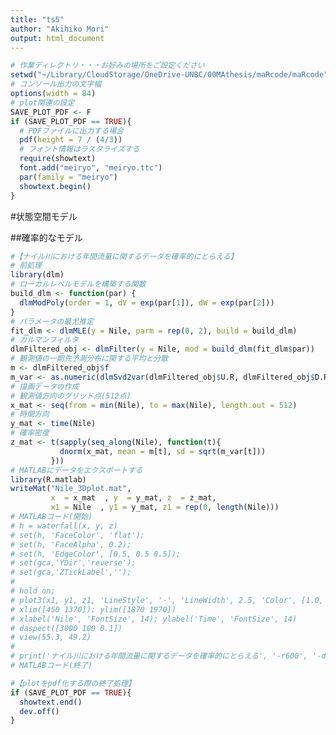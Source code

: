```yaml
---
title: "ts5"
author: "Akihiko Mori"
output: html_document
---
```


```r
# 作業ディレクトリ・・・お好みの場所をご設定ください
setwd("~/Library/CloudStorage/OneDrive-UNBC/00MAthesis/maRcode/maRcode")
# コンソール出力の文字幅
options(width = 84)
# plot関連の設定
SAVE_PLOT_PDF <- F
if (SAVE_PLOT_PDF == TRUE){
  # PDFファイルに出力する場合
  pdf(height = 7 / (4/3))
  # フォント情報はラスタライズする
  require(showtext)
  font.add("meiryo", "meiryo.ttc")
  par(family = "meiryo")
  showtext.begin()
}
```

#状態空間モデル

##確率的なモデル

```r
#【ナイル川における年間流量に関するデータを確率的にとらえる】
# 前処理
library(dlm)
# ローカルレベルモデルを構築する関数
build_dlm <- function(par) {
  dlmModPoly(order = 1, dV = exp(par[1]), dW = exp(par[2]))
}
# パラメータの最尤推定
fit_dlm <- dlmMLE(y = Nile, parm = rep(0, 2), build = build_dlm)
# カルマンフィルタ
dlmFiltered_obj <- dlmFilter(y = Nile, mod = build_dlm(fit_dlm$par))
# 観測値の一期先予測分布に関する平均と分散
m <- dlmFiltered_obj$f
m_var <- as.numeric(dlmSvd2var(dlmFiltered_obj$U.R, dlmFiltered_obj$D.R))
# 描画データの作成
# 観測値方向のグリッド点(512点)
x_mat <- seq(from = min(Nile), to = max(Nile), length.out = 512)
# 時間方向
y_mat <- time(Nile)
# 確率密度
z_mat <- t(sapply(seq_along(Nile), function(t){
           dnorm(x_mat, mean = m[t], sd = sqrt(m_var[t]))
         }))
# MATLABにデータをエクスポートする
library(R.matlab)
writeMat("Nile_3Dplot.mat",
         x  = x_mat  , y  = y_mat, z  = z_mat,
         x1 = Nile  , y1 = y_mat, z1 = rep(0, length(Nile)))
# MATLABコード(開始)
# h = waterfall(x, y, z)
# set(h, 'FaceColor', 'flat');
# set(h, 'FaceAlpha', 0.2);
# set(h, 'EdgeColor', [0.5, 0.5 0.5]);
# set(gca,'YDir','reverse');
# set(gca,'ZTickLabel','');
# 
# hold on;
# plot3(x1, y1, z1, 'LineStyle', '-', 'LineWidth', 2.5, 'Color', [1.0, 0.0, 0.0 1.0])
# xlim([450 1370]); ylim([1870 1970])
# xlabel('Nile', 'FontSize', 14); ylabel('Time', 'FontSize', 14)
# daspect([3000 100 0.1])
# view(55.3, 49.2)
# 
# print('ナイル川における年間流量に関するデータを確率的にとらえる', '-r600', '-dpdf');
# MATLABコード(終了)
```

```r
#【plotをpdf化する際の終了処理】
if (SAVE_PLOT_PDF == TRUE){
  showtext.end()
  dev.off()
}
```